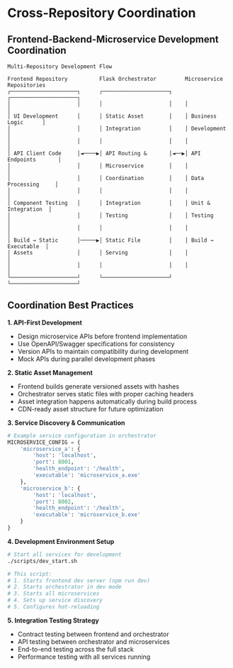# Cross-Repository Coordination

## Frontend-Backend-Microservice Development Coordination

```
Multi-Repository Development Flow

Frontend Repository          Flask Orchestrator         Microservice Repositories
┌─────────────────────┐      ┌─────────────────────┐    ┌─────────────────────┐
│                     │      │                     │    │                     │
│ UI Development      │      │ Static Asset        │    │ Business Logic      │
│                     │      │ Integration         │    │ Development         │
│                     │      │                     │    │                     │
│ API Client Code     │◄────▶│ API Routing &       │◄──▶│ API Endpoints       │
│                     │      │ Microservice        │    │                     │
│                     │      │ Coordination        │    │ Data Processing     │
│                     │      │                     │    │                     │
│ Component Testing   │      │ Integration         │    │ Unit & Integration  │
│                     │      │ Testing             │    │ Testing             │
│                     │      │                     │    │                     │
│ Build → Static      │─────▶│ Static File         │    │ Build → Executable  │
│ Assets              │      │ Serving             │    │                     │
│                     │      │                     │    │                     │
└─────────────────────┘      └─────────────────────┘    └─────────────────────┘
```

## Coordination Best Practices

**1. API-First Development**
- Design microservice APIs before frontend implementation
- Use OpenAPI/Swagger specifications for consistency
- Version APIs to maintain compatibility during development
- Mock APIs during parallel development phases

**2. Static Asset Management**
- Frontend builds generate versioned assets with hashes
- Orchestrator serves static files with proper caching headers
- Asset integration happens automatically during build process
- CDN-ready asset structure for future optimization

**3. Service Discovery & Communication**
```python
# Example service configuration in orchestrator
MICROSERVICE_CONFIG = {
    'microservice_a': {
        'host': 'localhost',
        'port': 8001,
        'health_endpoint': '/health',
        'executable': 'microservice_a.exe'
    },
    'microservice_b': {
        'host': 'localhost', 
        'port': 8002,
        'health_endpoint': '/health',
        'executable': 'microservice_b.exe'
    }
}
```

**4. Development Environment Setup**
```bash
# Start all services for development
./scripts/dev_start.sh

# This script:
# 1. Starts frontend dev server (npm run dev)
# 2. Starts orchestrator in dev mode
# 3. Starts all microservices
# 4. Sets up service discovery
# 5. Configures hot-reloading
```

**5. Integration Testing Strategy**
- Contract testing between frontend and orchestrator
- API testing between orchestrator and microservices
- End-to-end testing across the full stack
- Performance testing with all services running
